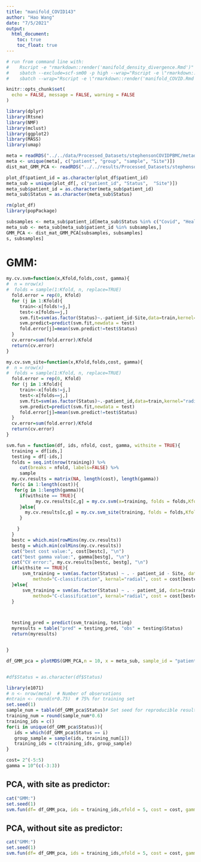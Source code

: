 ```yaml
---
title: "manifold_COVID143"
author: "Hao Wang"
date: "7/5/2021"
output: 
  html_document:
    toc: true
    toc_float: true
---
```




```r
# run from command line with:
#    Rscript -e "rmarkdown::render('manifold_density_divergence.Rmd')"
#    sbatch --exclude=scf-sm00 -p high --wrap="Rscript -e \"rmarkdown::render('manifold_density_divergence.Rmd')\""
#    sbatch --wrap="Rscript -e \"rmarkdown::render('manifold_COVID.Rmd')\""

knitr::opts_chunk$set(
  echo = FALSE, message = FALSE, warning = FALSE
)
```

```r

library(dplyr)
library(Rtsne)
library(NMF)
library(mclust)
library(ggplot2)
library(MASS)
library(umap)

meta = readRDS("../../data/Processed_Datasets/stephensonCOVIDPBMC/metadata/stephensonCOVIDPBMC_default_metadata.Rds")
meta <- unique(meta[, c("patient", "group", "sample", "Site")])
dist_mat_GMM_PCA <- readRDS("../../results/Processed_Datasets/stephensonCOVIDPBMC/stephensonCOVIDPBMC_default/stephensonCOVIDPBMC_default_GMM_PCA_matrix.Rds")


```


```r
plot_df$patient_id = as.character(plot_df$patient_id)
meta_sub = unique(plot_df[, c("patient_id", "Status",  "Site")])
meta_sub$patient_id = as.character(meta_sub$patient_id)
meta_sub$Status = as.character(meta_sub$Status)

rm(plot_df)
library(popPackage)

subsamples <- meta_sub$patient_id[meta_sub$Status %in% c("Covid", "Healthy")]
meta_sub <- meta_sub[meta_sub$patient_id %in% subsamples,]
GMM_PCA <- dist_mat_GMM_PCA[subsamples, subsamples]
s, subsamples]

```


# GMM:



```r
my.cv.svm=function(x,Kfold,folds,cost, gamma){
#  n = nrow(x) 
#  folds = sample(1:Kfold, n, replace=TRUE) 
  fold.error = rep(0, Kfold) 
  for (j in 1:Kfold){
     train<-x[folds!=j,]
     test<-x[folds==j,]
     svm.fit=svm(as.factor(Status)~.-patient_id-Site,data=train,kernel="radial",cost=cost, gamma = gamma)
     svm.predict=predict(svm.fit,newdata = test)
     fold.error[j]=mean(svm.predict!=test$Status)
  }
  cv.error=sum(fold.error)/Kfold
  return(cv.error)
}

my.cv.svm_site=function(x,Kfold,folds,cost, gamma){
#  n = nrow(x) 
#  folds = sample(1:Kfold, n, replace=TRUE) 
  fold.error = rep(0, Kfold) 
  for (j in 1:Kfold){
     train<-x[folds!=j,]
     test<-x[folds==j,]
     svm.fit=svm(as.factor(Status)~.-patient_id,data=train,kernel="radial",cost=cost, gamma = gamma)
     svm.predict=predict(svm.fit,newdata = test)
     fold.error[j]=mean(svm.predict!=test$Status)
  }
  cv.error=sum(fold.error)/Kfold
  return(cv.error)
}

svm.fun = function(df, ids, nfold, cost, gamma, withsite = TRUE){
  training = df[ids,]
  testing = df[-ids,]
  folds = seq.int(nrow(training)) %>%
     cut(breaks = nfold, labels=FALSE) %>%  
     sample
  my.cv.results = matrix(NA, length(cost), length(gamma))
  for(c in 1:length(cost)){
   for(g in 1:length(gamma)){
     if(withsite == TRUE){
           my.cv.results[c,g] = my.cv.svm(x=training, folds = folds,Kfold = nfold,cost = cost[c], gamma = gamma[g])
     }else{
       my.cv.results[c,g] = my.cv.svm_site(training, folds = folds,Kfold = nfold,cost = cost[c], gamma = gamma[g])
     }

    }
  }
  bestc = which.min(rowMins(my.cv.results))
  bestg = which.min(colMins(my.cv.results))
  cat("best cost value:", cost[bestc], "\n")
  cat("best gamma value:", gamma[bestg], "\n")
  cat("CV error:", my.cv.results[bestc, bestg], "\n")
  if(withsite == TRUE){
      svm_training = svm(as.factor(Status) ~ . - patient_id - Site, data=training, 
          method="C-classification", kernal="radial", cost = cost[bestc], gamma = gamma[bestg])
  }else{
      svm_training = svm(as.factor(Status) ~ . - patient_id, data=training, 
          method="C-classification", kernal="radial", cost = cost[bestc], gamma = gamma[bestg])
  }



  testing_pred = predict(svm_training, testing)
  myresults = table("pred" = testing_pred, "obs" = testing$Status)
  return(myresults)


}

```

```r
df_GMM_pca = plotMDS(GMM_PCA,n = 10, x = meta_sub, sample_id = "patient_id", group_id = "Status")$mds


#df$Status = as.character(df$Status)
```

```r
library(e1071)   
# n <- nrow(meta)  # Number of observations
#ntrain <- round(n*0.75)  # 75% for training set
set.seed(1)
sample_num = table(df_GMM_pca$Status)# Set seed for reproducible results
training_num = round(sample_num*0.6)
training_ids = c()
for(i in unique(df_GMM_pca$Status)){
   ids = which(df_GMM_pca$Status == i)
   group_sample = sample(ids, training_num[i])
   training_ids = c(training_ids, group_sample)
}

cost= 2^(-5:5)
gamma = 10^(c(-3:3))
```

## PCA, with site as predictor:

```r
cat("GMM:")
set.seed(1)
svm.fun(df= df_GMM_pca, ids = training_ids,nfold = 5, cost = cost, gamma= gamma, withsite = TRUE)


```

## PCA, without site as predictor:

```r
cat("GMM:")
set.seed(1)
svm.fun(df= df_GMM_pca, ids = training_ids,nfold = 5, cost = cost, gamma= gamma, withsite = FALSE)


```




